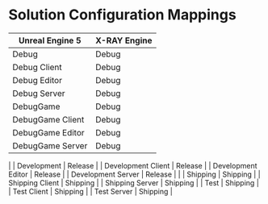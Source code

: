 # Solution Configuration Mappings

| Unreal Engine 5    | X-RAY Engine |
|--------------------|--------------|
| Debug              | Debug        |
| Debug Client       | Debug        |
| Debug Editor       | Debug        |
| Debug Server       | Debug        |
| DebugGame          | Debug        |
| DebugGame Client   | Debug        |
| DebugGame Editor   | Debug        |
| DebugGame Server   | Debug        |
 |
| Development        | Release      |
| Development Client | Release      |
| Development Editor | Release      |
| Development Server | Release      |
 |
| Shipping           | Shipping     |
| Shipping Client    | Shipping     |
| Shipping Server    | Shipping     |
| Test               | Shipping     |
| Test Client        | Shipping     |
| Test Server        | Shipping     |
